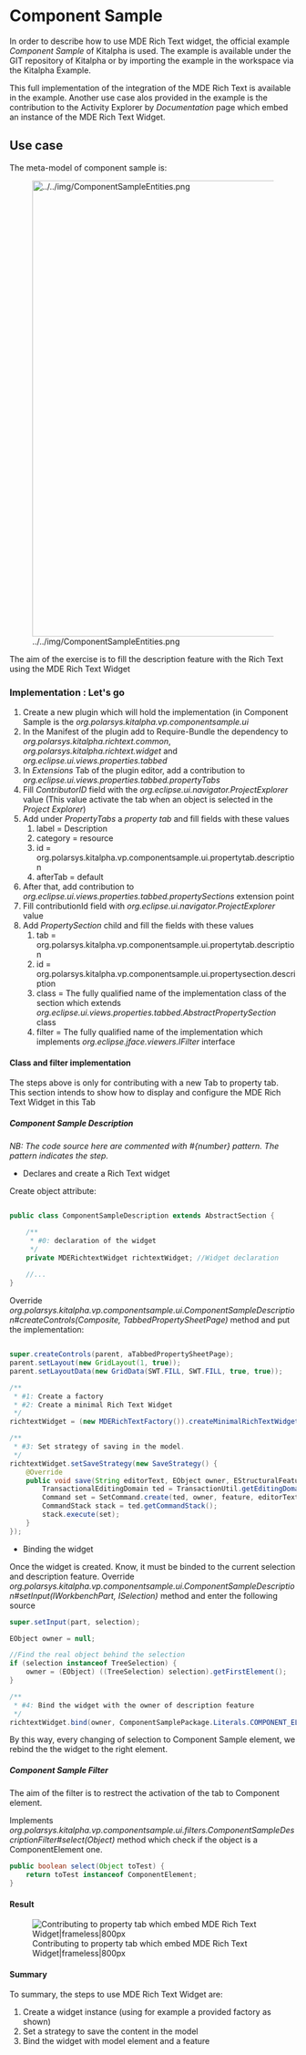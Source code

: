 
= Component Sample =

In order to describe how to use MDE Rich Text widget, the official example ''Component Sample'' of Kitalpha is used. The example is available under the GIT repository of Kitalpha or by importing the example in the workspace via the Kitalpha Example.

This full implementation of the integration of the MDE Rich Text is available in the example. Another use case alos provided in the example is the contribution to the Activity Explorer by ''Documentation'' page which embed an instance of the MDE Rich Text Widget.


== Use case ==

The meta-model of component sample is:

[[File:../../img/ComponentSampleEntities.png|frameless|800px]]

The aim of the exercise is to fill the description feature with the Rich Text using the MDE Rich Text Widget


=== Implementation : Let's go ===


# Create a new plugin which will hold the implementation (in Component Sample is the ''org.polarsys.kitalpha.vp.componentsample.ui''
# In the Manifest of the plugin add to Require-Bundle the dependency to ''org.polarsys.kitalpha.richtext.common'', ''org.polarsys.kitalpha.richtext.widget'' and ''org.eclipse.ui.views.properties.tabbed''
# In ''Extensions'' Tab of the plugin editor, add a contribution to ''org.eclipse.ui.views.properties.tabbed.propertyTabs''
# Fill ''ContributorID'' field with the ''org.eclipse.ui.navigator.ProjectExplorer'' value (This value activate the tab when an object is selected in the ''Project Explorer'')
# Add under ''PropertyTabs'' a ''property tab'' and fill fields with these values
## label = Description
## category = resource
## id = org.polarsys.kitalpha.vp.componentsample.ui.propertytab.description
## afterTab = default
# After that, add contribution to ''org.eclipse.ui.views.properties.tabbed.propertySections'' extension point
# Fill contributionId field with ''org.eclipse.ui.navigator.ProjectExplorer'' value
# Add ''PropertySection'' child and fill the fields with these values
## tab = org.polarsys.kitalpha.vp.componentsample.ui.propertytab.description
## id = org.polarsys.kitalpha.vp.componentsample.ui.propertysection.description
## class = The fully qualified name of the implementation class of the section which extends ''org.eclipse.ui.views.properties.tabbed.AbstractPropertySection'' class
## filter = The fully qualified name of the implementation which implements ''org.eclipse.jface.viewers.IFilter'' interface


==== Class and filter implementation ====

The steps above is only for contributing with a new Tab to property tab. This section intends to show how to display and configure the MDE Rich Text Widget in this Tab


===== Component Sample Description =====

''NB: The code source here are commented with #{number} pattern. The pattern indicates the step.''

* Declares and create a Rich Text widget

Create object attribute:

<source lang="Java" enclose="none">

public class ComponentSampleDescription extends AbstractSection {

	/**
	 * #0: declaration of the widget
	 */
	private MDERichtextWidget richtextWidget; //Widget declaration
		
	//...
}
</source>


Override ''org.polarsys.kitalpha.vp.componentsample.ui.ComponentSampleDescription#createControls(Composite, TabbedPropertySheetPage)'' method and put the implementation:

<source lang="Java" enclose="none">

super.createControls(parent, aTabbedPropertySheetPage);
parent.setLayout(new GridLayout(1, true));
parent.setLayoutData(new GridData(SWT.FILL, SWT.FILL, true, true));

/**
 * #1: Create a factory
 * #2: Create a minimal Rich Text Widget
 */
richtextWidget = (new MDERichTextFactory()).createMinimalRichTextWidget(parent);

/**
 * #3: Set strategy of saving in the model.
 */
richtextWidget.setSaveStrategy(new SaveStrategy() {
	@Override
	public void save(String editorText, EObject owner, EStructuralFeature feature) {
		TransactionalEditingDomain ted = TransactionUtil.getEditingDomain(owner);
		Command set = SetCommand.create(ted, owner, feature, editorText);
		CommandStack stack = ted.getCommandStack();
		stack.execute(set);
	}
});
</source>

* Binding the widget
Once the widget is created. Know, it must be binded to the current selection and description feature.
Override ''org.polarsys.kitalpha.vp.componentsample.ui.ComponentSampleDescription#setInput(IWorkbenchPart, ISelection)'' method and enter the following source

<source lang="Java" enclose="none">
super.setInput(part, selection);

EObject owner = null;

//Find the real object behind the selection
if (selection instanceof TreeSelection) {
	owner = (EObject) ((TreeSelection) selection).getFirstElement();
}

/**
 * #4: Bind the widget with the owner of description feature
 */
richtextWidget.bind(owner, ComponentSamplePackage.Literals.COMPONENT_ELEMENT__DESCRIPTION);
</source>

By this way, every changing of selection to Component Sample element, we rebind the the widget to the right element.

===== Component Sample Filter =====

The aim of the filter is to restrect the activation of the tab to Component element.

Implements ''org.polarsys.kitalpha.vp.componentsample.ui.filters.ComponentSampleDescriptionFilter#select(Object)'' method which check if the object is a ComponentElement one.

<source lang="Java" enclose="none">
public boolean select(Object toTest) {
	return toTest instanceof ComponentElement;
}
</source>

==== Result ====

[[File:../../img/richtext_property_view_contribution.png|Contributing to property tab which embed MDE Rich Text Widget|frameless|800px]]

==== Summary ====

To summary, the steps to use MDE Rich Text Widget are:

# Create a widget instance (using for example a provided factory as shown)
# Set a strategy to save the content in the model
# Bind the widget with model element and a feature